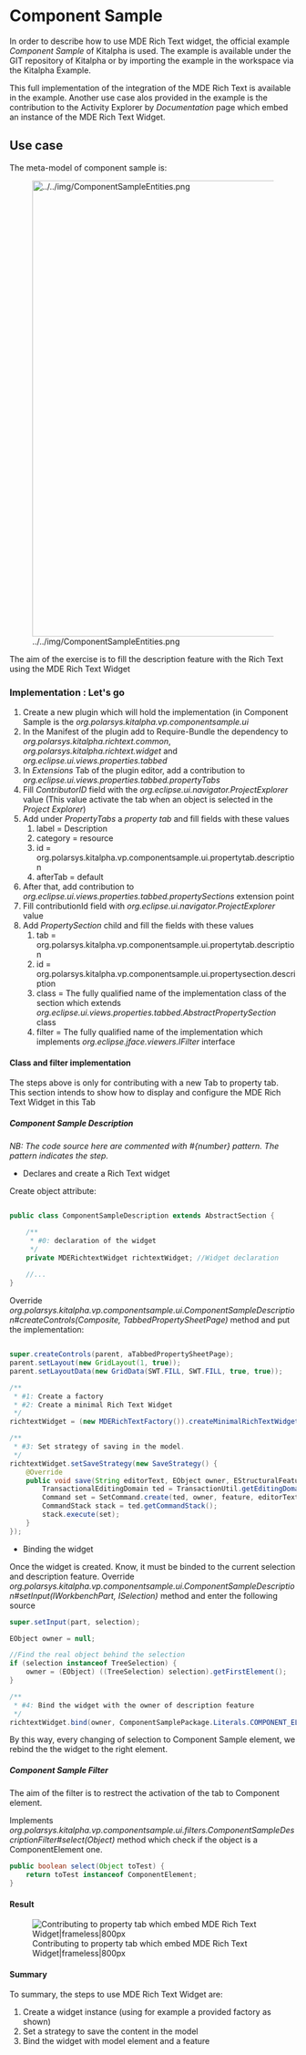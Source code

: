 
= Component Sample =

In order to describe how to use MDE Rich Text widget, the official example ''Component Sample'' of Kitalpha is used. The example is available under the GIT repository of Kitalpha or by importing the example in the workspace via the Kitalpha Example.

This full implementation of the integration of the MDE Rich Text is available in the example. Another use case alos provided in the example is the contribution to the Activity Explorer by ''Documentation'' page which embed an instance of the MDE Rich Text Widget.


== Use case ==

The meta-model of component sample is:

[[File:../../img/ComponentSampleEntities.png|frameless|800px]]

The aim of the exercise is to fill the description feature with the Rich Text using the MDE Rich Text Widget


=== Implementation : Let's go ===


# Create a new plugin which will hold the implementation (in Component Sample is the ''org.polarsys.kitalpha.vp.componentsample.ui''
# In the Manifest of the plugin add to Require-Bundle the dependency to ''org.polarsys.kitalpha.richtext.common'', ''org.polarsys.kitalpha.richtext.widget'' and ''org.eclipse.ui.views.properties.tabbed''
# In ''Extensions'' Tab of the plugin editor, add a contribution to ''org.eclipse.ui.views.properties.tabbed.propertyTabs''
# Fill ''ContributorID'' field with the ''org.eclipse.ui.navigator.ProjectExplorer'' value (This value activate the tab when an object is selected in the ''Project Explorer'')
# Add under ''PropertyTabs'' a ''property tab'' and fill fields with these values
## label = Description
## category = resource
## id = org.polarsys.kitalpha.vp.componentsample.ui.propertytab.description
## afterTab = default
# After that, add contribution to ''org.eclipse.ui.views.properties.tabbed.propertySections'' extension point
# Fill contributionId field with ''org.eclipse.ui.navigator.ProjectExplorer'' value
# Add ''PropertySection'' child and fill the fields with these values
## tab = org.polarsys.kitalpha.vp.componentsample.ui.propertytab.description
## id = org.polarsys.kitalpha.vp.componentsample.ui.propertysection.description
## class = The fully qualified name of the implementation class of the section which extends ''org.eclipse.ui.views.properties.tabbed.AbstractPropertySection'' class
## filter = The fully qualified name of the implementation which implements ''org.eclipse.jface.viewers.IFilter'' interface


==== Class and filter implementation ====

The steps above is only for contributing with a new Tab to property tab. This section intends to show how to display and configure the MDE Rich Text Widget in this Tab


===== Component Sample Description =====

''NB: The code source here are commented with #{number} pattern. The pattern indicates the step.''

* Declares and create a Rich Text widget

Create object attribute:

<source lang="Java" enclose="none">

public class ComponentSampleDescription extends AbstractSection {

	/**
	 * #0: declaration of the widget
	 */
	private MDERichtextWidget richtextWidget; //Widget declaration
		
	//...
}
</source>


Override ''org.polarsys.kitalpha.vp.componentsample.ui.ComponentSampleDescription#createControls(Composite, TabbedPropertySheetPage)'' method and put the implementation:

<source lang="Java" enclose="none">

super.createControls(parent, aTabbedPropertySheetPage);
parent.setLayout(new GridLayout(1, true));
parent.setLayoutData(new GridData(SWT.FILL, SWT.FILL, true, true));

/**
 * #1: Create a factory
 * #2: Create a minimal Rich Text Widget
 */
richtextWidget = (new MDERichTextFactory()).createMinimalRichTextWidget(parent);

/**
 * #3: Set strategy of saving in the model.
 */
richtextWidget.setSaveStrategy(new SaveStrategy() {
	@Override
	public void save(String editorText, EObject owner, EStructuralFeature feature) {
		TransactionalEditingDomain ted = TransactionUtil.getEditingDomain(owner);
		Command set = SetCommand.create(ted, owner, feature, editorText);
		CommandStack stack = ted.getCommandStack();
		stack.execute(set);
	}
});
</source>

* Binding the widget
Once the widget is created. Know, it must be binded to the current selection and description feature.
Override ''org.polarsys.kitalpha.vp.componentsample.ui.ComponentSampleDescription#setInput(IWorkbenchPart, ISelection)'' method and enter the following source

<source lang="Java" enclose="none">
super.setInput(part, selection);

EObject owner = null;

//Find the real object behind the selection
if (selection instanceof TreeSelection) {
	owner = (EObject) ((TreeSelection) selection).getFirstElement();
}

/**
 * #4: Bind the widget with the owner of description feature
 */
richtextWidget.bind(owner, ComponentSamplePackage.Literals.COMPONENT_ELEMENT__DESCRIPTION);
</source>

By this way, every changing of selection to Component Sample element, we rebind the the widget to the right element.

===== Component Sample Filter =====

The aim of the filter is to restrect the activation of the tab to Component element.

Implements ''org.polarsys.kitalpha.vp.componentsample.ui.filters.ComponentSampleDescriptionFilter#select(Object)'' method which check if the object is a ComponentElement one.

<source lang="Java" enclose="none">
public boolean select(Object toTest) {
	return toTest instanceof ComponentElement;
}
</source>

==== Result ====

[[File:../../img/richtext_property_view_contribution.png|Contributing to property tab which embed MDE Rich Text Widget|frameless|800px]]

==== Summary ====

To summary, the steps to use MDE Rich Text Widget are:

# Create a widget instance (using for example a provided factory as shown)
# Set a strategy to save the content in the model
# Bind the widget with model element and a feature